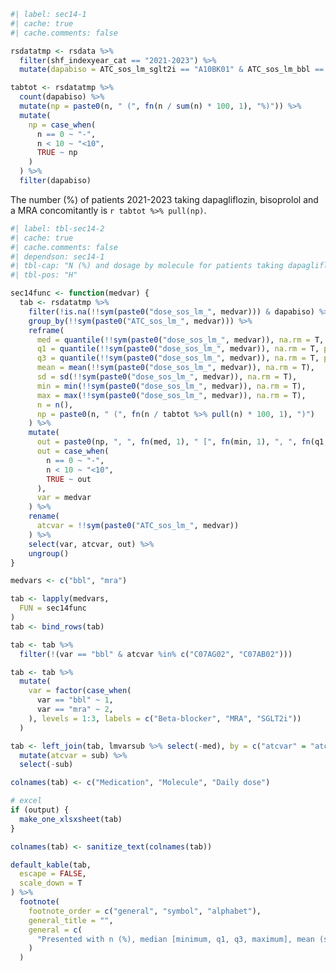 
```r
#| label: sec14-1
#| cache: true
#| cache.comments: false

rsdatatmp <- rsdata %>%
  filter(shf_indexyear_cat == "2021-2023") %>%
  mutate(dapabiso = ATC_sos_lm_sglt2i == "A10BK01" & ATC_sos_lm_bbl == "C07AB07" & sos_lm_mra == "Yes")

tabtot <- rsdatatmp %>%
  count(dapabiso) %>%
  mutate(np = paste0(n, " (", fn(n / sum(n) * 100, 1), "%)")) %>%
  mutate(
    np = case_when(
      n == 0 ~ "-",
      n < 10 ~ "<10",
      TRUE ~ np
    )
  ) %>%
  filter(dapabiso)
```

The number (%) of patients 2021-2023 taking dapagliflozin, bisoprolol and a MRA concomitantly is `r tabtot %>% pull(np)`. 

```r
#| label: tbl-sec14-2
#| cache: true
#| cache.comments: false
#| dependson: sec14-1
#| tbl-cap: "N (%) and dosage by molecule for patients taking dapagliflozin, bisoprolol and MRA 2021-2023"
#| tbl-pos: "H"

sec14func <- function(medvar) {
  tab <- rsdatatmp %>%
    filter(!is.na(!!sym(paste0("dose_sos_lm_", medvar))) & dapabiso) %>%
    group_by(!!sym(paste0("ATC_sos_lm_", medvar))) %>%
    reframe(
      med = quantile(!!sym(paste0("dose_sos_lm_", medvar)), na.rm = T, probs = c(0.5)),
      q1 = quantile(!!sym(paste0("dose_sos_lm_", medvar)), na.rm = T, probs = c(0.25)),
      q3 = quantile(!!sym(paste0("dose_sos_lm_", medvar)), na.rm = T, probs = c(0.75)),
      mean = mean(!!sym(paste0("dose_sos_lm_", medvar)), na.rm = T),
      sd = sd(!!sym(paste0("dose_sos_lm_", medvar)), na.rm = T),
      min = min(!!sym(paste0("dose_sos_lm_", medvar)), na.rm = T),
      max = max(!!sym(paste0("dose_sos_lm_", medvar)), na.rm = T),
      n = n(),
      np = paste0(n, " (", fn(n / tabtot %>% pull(n) * 100, 1), ")")
    ) %>%
    mutate(
      out = paste0(np, ", ", fn(med, 1), " [", fn(min, 1), ", ", fn(q1, 1), ", ", fn(q3, 1), ", ", fn(max, 1), "], ", fn(mean, 1), " (", fn(sd, 1), ")"),
      out = case_when(
        n == 0 ~ "-",
        n < 10 ~ "<10",
        TRUE ~ out
      ),
      var = medvar
    ) %>%
    rename(
      atcvar = !!sym(paste0("ATC_sos_lm_", medvar))
    ) %>%
    select(var, atcvar, out) %>%
    ungroup()
}

medvars <- c("bbl", "mra")

tab <- lapply(medvars,
  FUN = sec14func
)
tab <- bind_rows(tab)

tab <- tab %>%
  filter(!(var == "bbl" & atcvar %in% c("C07AG02", "C07AB02")))

tab <- tab %>%
  mutate(
    var = factor(case_when(
      var == "bbl" ~ 1,
      var == "mra" ~ 2,
    ), levels = 1:3, labels = c("Beta-blocker", "MRA", "SGLT2i"))
  )

tab <- left_join(tab, lmvarsub %>% select(-med), by = c("atcvar" = "atc")) %>%
  mutate(atcvar = sub) %>%
  select(-sub)

colnames(tab) <- c("Medication", "Molecule", "Daily dose")

# excel
if (output) {
  make_one_xlsxsheet(tab)
}

colnames(tab) <- sanitize_text(colnames(tab))

default_kable(tab,
  escape = FALSE,
  scale_down = T
) %>%
  footnote(
    footnote_order = c("general", "symbol", "alphabet"),
    general_title = "",
    general = c(
      "Presented with n (%), median [minimum, q1, q3, maximum], mean (standard deviation)."
    )
  )
```
